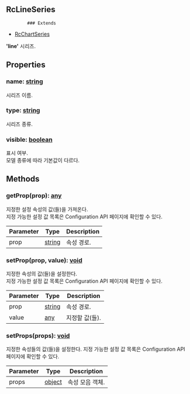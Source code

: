 ## RcLineSeries
            ### Extends
- [RcChartSeries](../classes/RcChartSeries)
            
            
**'line'** 시리즈.

            



## Properties
### name: [string](https://developer.mozilla.org/en-US/docs/Web/JavaScript/Reference/Global_Objects/String)
시리즈 이름.

### type: [string](https://developer.mozilla.org/en-US/docs/Web/JavaScript/Reference/Global_Objects/String)
시리즈 종류.

### visible: [boolean](https://developer.mozilla.org/en-US/docs/Web/JavaScript/Reference/Global_Objects/Boolean)
표시 여부.\
모델 종류에 따라 기본값이 다르다.


## Methods
### getProp(prop): [any](https://www.typescriptlang.org/docs/handbook/2/everyday-types.html#any)
지정한 설정 속성의 값(들)을 가져온다.\
지정 가능한 설정 값 목록은 Configuration API 페이지에 확인할 수 있다.



| Parameter | Type | Description |
| ----------- | ----------- | ----------- |
| prop | [string](https://developer.mozilla.org/en-US/docs/Web/JavaScript/Reference/Global_Objects/String) | 속성 경로. |
### setProp(prop, value): [void](https://developer.mozilla.org/en-US/docs/Web/JavaScript/Reference/Global_Objects/undefined)
지정한 속성의 값(들)을 설정한다.\
지정 가능한 설정 값 목록은 Configuration API 페이지에 확인할 수 있다.



| Parameter | Type | Description |
| ----------- | ----------- | ----------- |
| prop | [string](https://developer.mozilla.org/en-US/docs/Web/JavaScript/Reference/Global_Objects/String) | 속성 경로. |
| value | [any](https://www.typescriptlang.org/docs/handbook/2/everyday-types.html#any) | 지정할 값(들). |
### setProps(props): [void](https://developer.mozilla.org/en-US/docs/Web/JavaScript/Reference/Global_Objects/undefined)
지정한 속성들의 값(들)을 설정한다.
지정 가능한 설정 값 목록은 Configuration API 페이지에 확인할 수 있다.



| Parameter | Type | Description |
| ----------- | ----------- | ----------- |
| props | [object](https://developer.mozilla.org/en-US/docs/Web/JavaScript/Reference/Global_Objects/Object) | 속성 모음 객체. |